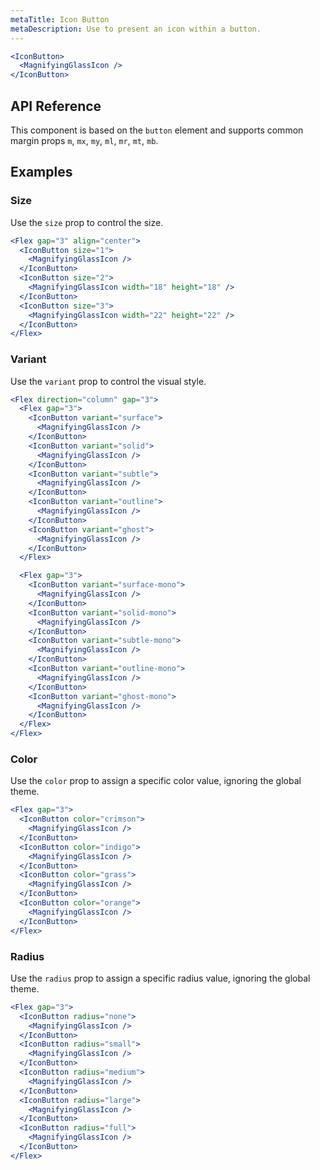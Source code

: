 ```yaml
---
metaTitle: Icon Button
metaDescription: Use to present an icon within a button.
---
```


```jsx live=true
<IconButton>
  <MagnifyingGlassIcon />
</IconButton>
```

## API Reference

This component is based on the `button` element and supports common margin props `m`, `mx`, `my`, `ml`, `mr`, `mt`, `mb`.

<ThemesPropsTable componentName="iconbutton" />

## Examples

### Size

Use the `size` prop to control the size.

```jsx live=true
<Flex gap="3" align="center">
  <IconButton size="1">
    <MagnifyingGlassIcon />
  </IconButton>
  <IconButton size="2">
    <MagnifyingGlassIcon width="18" height="18" />
  </IconButton>
  <IconButton size="3">
    <MagnifyingGlassIcon width="22" height="22" />
  </IconButton>
</Flex>
```

### Variant

Use the `variant` prop to control the visual style.

```jsx live=true
<Flex direction="column" gap="3">
  <Flex gap="3">
    <IconButton variant="surface">
      <MagnifyingGlassIcon />
    </IconButton>
    <IconButton variant="solid">
      <MagnifyingGlassIcon />
    </IconButton>
    <IconButton variant="subtle">
      <MagnifyingGlassIcon />
    </IconButton>
    <IconButton variant="outline">
      <MagnifyingGlassIcon />
    </IconButton>
    <IconButton variant="ghost">
      <MagnifyingGlassIcon />
    </IconButton>
  </Flex>

  <Flex gap="3">
    <IconButton variant="surface-mono">
      <MagnifyingGlassIcon />
    </IconButton>
    <IconButton variant="solid-mono">
      <MagnifyingGlassIcon />
    </IconButton>
    <IconButton variant="subtle-mono">
      <MagnifyingGlassIcon />
    </IconButton>
    <IconButton variant="outline-mono">
      <MagnifyingGlassIcon />
    </IconButton>
    <IconButton variant="ghost-mono">
      <MagnifyingGlassIcon />
    </IconButton>
  </Flex>
</Flex>
```

### Color

Use the `color` prop to assign a specific color value, ignoring the global theme.

```jsx live=true
<Flex gap="3">
  <IconButton color="crimson">
    <MagnifyingGlassIcon />
  </IconButton>
  <IconButton color="indigo">
    <MagnifyingGlassIcon />
  </IconButton>
  <IconButton color="grass">
    <MagnifyingGlassIcon />
  </IconButton>
  <IconButton color="orange">
    <MagnifyingGlassIcon />
  </IconButton>
</Flex>
```

### Radius

Use the `radius` prop to assign a specific radius value, ignoring the global theme.

```jsx live=true
<Flex gap="3">
  <IconButton radius="none">
    <MagnifyingGlassIcon />
  </IconButton>
  <IconButton radius="small">
    <MagnifyingGlassIcon />
  </IconButton>
  <IconButton radius="medium">
    <MagnifyingGlassIcon />
  </IconButton>
  <IconButton radius="large">
    <MagnifyingGlassIcon />
  </IconButton>
  <IconButton radius="full">
    <MagnifyingGlassIcon />
  </IconButton>
</Flex>
```
